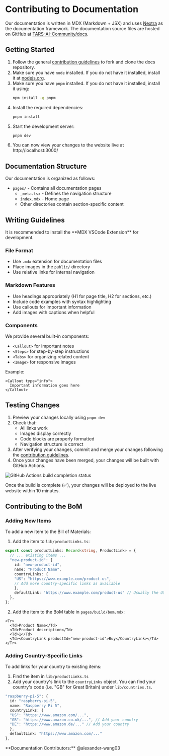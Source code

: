 
# Contributing to Documentation

Our documentation is written in MDX (Markdown + JSX) and uses [Nextra](https://nextra.site/) as the documentation framework. The documentation source files are hosted on GitHub at [TARS-AI-Community/docs](https://github.com/TARS-AI-Community/docs).

## Getting Started

1. Follow the general [contribution guidelines](/contribute/contribution_guidelines) to fork and clone the docs repository.
2. Make sure you have `node` installed. If you do not have it installed, install it at [nodejs.org](https://nodejs.org/en).
2. Make sure you have `pnpm` installed. If you do not have it installed, install it using:
   ```bash
   npm install -g pnpm
   ```
3. Install the required dependencies:   
   ```bash
   pnpm install
   ```
4. Start the development server:
   ```bash
   pnpm dev
   ```
5. You can now view your changes to the website live at http://localhost:3000/

## Documentation Structure

Our documentation is organized as follows:

- `pages/` - Contains all documentation pages
  - `_meta.tsx` - Defines the navigation structure
  - `index.mdx` - Home page
  - Other directories contain section-specific content

## Writing Guidelines

<Callout type="info">
  It is recommended to install the **MDX VSCode Extension** for development.
</Callout>

### File Format
- Use `.mdx` extension for documentation files
- Place images in the `public/` directory
- Use relative links for internal navigation

### Markdown Features
- Use headings appropriately (H1 for page title, H2 for sections, etc.)
- Include code examples with syntax highlighting
- Use callouts for important information
- Add images with captions when helpful

### Components
We provide several built-in components:
- `<Callout>` for important notes
- `<Steps>` for step-by-step instructions
- `<Tabs>` for organizing related content
- `<Image>` for responsive images

Example:
```mdx
<Callout type="info">
  Important information goes here
</Callout>
```

## Testing Changes

1. Preview your changes locally using `pnpm dev`
2. Check that:
   - All links work
   - Images display correctly
   - Code blocks are properly formatted
   - Navigation structure is correct
3. After verifying your changes, commit and merge your changes following the [contribution guidelines](/contribute/contribution_guidelines).
4. Once your changes have been merged, your changes will be built with GitHub Actions.

<Image
  src="/contribute/build-complete.png"
  alt="GitHub Actions build completion status"
  width={1000}
  height={100}
/>

<Callout type="info">
  Once the build is complete (✅), your changes will be deployed to the live website within 10 minutes.
</Callout>

## Contributing to the BoM

### Adding New Items

To add a new item to the Bill of Materials:

1. Add the item to `lib/productLinks.ts`:

```typescript
export const productLinks: Record<string, ProductLink> = {
  // ... existing items ...
  "new-product-id": {
    id: "new-product-id",
    name: "Product Name",
    countryLinks: {
    "US": "https://www.example.com/product-us",
    // Add more country-specific links as available
    },
    defaultLink: "https://www.example.com/product-us" // Usually the US link
  },
};
```

2. Add the item to the BoM table in `pages/build/bom.mdx`:
```mdx
<Tr>
  <Td>Product Name</Td>
  <Td>Product description</Td>
  <Td>1</Td>
  <Td><CountryLink productId="new-product-id">Buy</CountryLink></Td>
</Tr>
```

### Adding Country-Specific Links

To add links for your country to existing items:

1. Find the item in `lib/productLinks.ts`
2. Add your country's link to the `countryLinks` object. You can find your country's code (i.e. "GB" for Great Britain) under `lib/countries.ts`.
```typescript
"raspberry-pi-5": {
  id: "raspberry-pi-5",
  name: "Raspberry Pi 5",
  countryLinks: {
  "US": "https://www.amazon.com/...",
  "GB": "https://www.amazon.co.uk/...", // Add your country
  "DE": "https://www.amazon.de/..." // Add your country
  },
  defaultLink: "https://www.amazon.com/..."
},
```

<Callout type="default" emoji="👉">
  **Documentation Contributors:** @alexander-wang03
</Callout> 